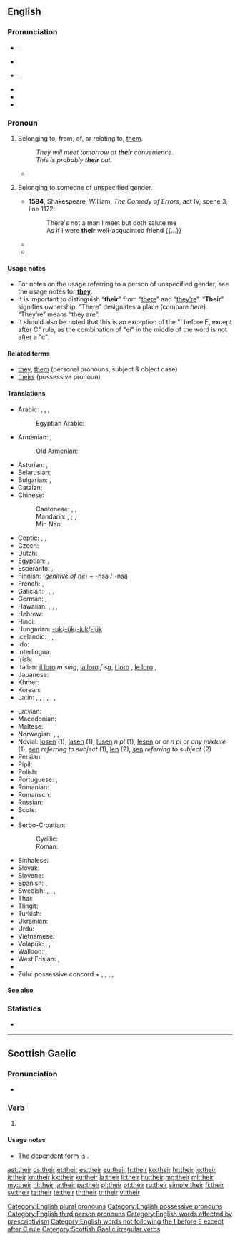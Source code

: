 ==English==

===Pronunciation===
* {{a|UK}} {{IPA|/ðɛə(ɹ)/|/ðɛː(ɹ)/}}, {{X-SAMPA|/DE@(r\)/|/DE:{r\}/}}
* {{audio|en-gb-their.ogg|Audio (UK)}}
* {{a|US}} {{IPA|/ðɛɚ/}}, {{X-SAMPA|/DE@'/}}
* {{audio|en-us-their.ogg|Audio (US)}}
* {{rhymes|ɛə(r)}}
* {{homophones|lang=en|there|they're}}

===Pronoun===
{{wikipedia}}
{{en-pron}}

# {{context|possessive}} Belonging to, from, of, or relating to, [[them]].
#: ''They will meet tomorrow at '''their''' convenience''.
#: ''This is probably '''their''' cat.''
#* {{quote-news
|year=2012
|date=May 5
|author=Phil McNulty
|title=Chelsea 2-1 Liverpool
|work=BBC Sport
|url=http://www.bbc.co.uk/sport/0/football/17878435
|page=
|passage=For Liverpool, '''their''' season will now be regarded as a relative disappointment after failure to add the FA Cup to the Carling Cup and not mounting a challenge to reach the Champions League places.}}
# {{context|possessive}} Belonging to someone of unspecified gender.
#* '''1594''', Shakespeare, William, ''The Comedy of Errors'', act IV, scene 3, line 1172:
#*: There's not a man I meet but doth salute me<br />As if I were '''their''' well-acquainted friend {{...}}
#* {{quote-book|year=2006|title=First on the Scene: Student Reference Guide|author=St. John Ambulance|isbn=1-894070-56-9|section=Lesson 2, page 3|passage=Place the casualty on '''their''' back with feet and legs raised—this is called the ''shock position''. [emphasis in original] Once the casualty is positioned, cover them to preserve body heat, but do not overheat.}}
#* {{quote-book
    | year = 2007
    | first = J. K.
    | last = Rowling
    | authorlink = J. K. Rowling
    | title = {{w|Harry Potter and the Deathly Hallows}}
    | location = (quoted edition: London
    | publisher=Bloomsbury, 2008
    | isbn = 978 0 7475 9586 1
    | page = 93)
| passage = ‘I mean ... if somebody made a mistake,’ Harry went on, ‘and let something slip, I know they didn’t mean to do it. It’s not '''their''' fault,’ he repeated, again a little louder than he would usually have spoken.
}}

====Usage notes====
* For notes on the usage referring to a person of unspecified gender, see the usage notes for '''[[they]]'''.
* It is important to distinguish “'''their'''” from “[[there]]” and “[[they're|they’re]]”. “'''Their'''” signifies ownership. “There” designates a place (compare ''here''). “They’re” means “they are”.
* It should also be noted that this is an exception of the "I before E, except after C" rule, as the combination of "ei" in the middle of the word is not after a "c".

====Related terms====
* [[they]], [[them]] (personal pronouns, subject & object case)
* [[theirs]] (possessive pronoun)

====Translations====
{{trans-top|Belonging to them}}
* Arabic: {{t-|ar|لهم|tr=láhum}}, {{t+|ar|هم|alt=ـهُمْ|tr=-hum|m}}, {{t-|ar|هن|alt=ـهُنَّ|tr=-hunna|f}}, {{t-|ar|هما|alt=ـهُما|tr=-humaa}} {{dual}}
*: Egyptian Arabic: {{tø|arz|هم|alt='''ـهم'''|tr=-hum|sc=Arab}}
* Armenian: {{t-|hy|նրանց|tr=nranc’}}, {{l|hy|իրենց|tr=irenc’}}
*: Old Armenian: {{tø|xcl|նոցա|tr=nocʿa}}
* Asturian: {{t+|ast|so}}, {{t+|ast|sos|p}}
* Belarusian: {{t-|be|іх|tr=ix}}
* Bulgarian: {{t-|bg|техен|tr=téhen}}, {{t-|bg|им|tr=im|sc=Cyrl}}
* Catalan: {{t-|ca|llur}}
* Chinese:
*: Cantonese: {{qualifier|formal, written}} {{tø|yue|他們|alt=他們的|sc=Hant}}, {{tø|yue|他们|tr=ta1 mun4 dik1|alt=他们的|sc=Hant}}, {{qualifier|vernacular}} {{tø|yue|佢哋|tr=keoi5 dei6 dik1|alt=佢哋嘅|sc=Hant}}
*: Mandarin: {{t-|cmn|他們|alt=他們的|sc=Hani}}, {{t-|cmn|他们|alt=他们的|tr=tāmen-de|sc=Hani}}; {{t-|cmn|她們|alt=她們的|sc=Hani}}, {{t-|cmn|她们|alt=她们的|tr=tāmen-de|sc=Hani}} {{qualifier|of females}}
*: Min Nan: {{t-|nan|亻因|tr=[[in]]}}
* Coptic: {{tø|cop|ⲡⲟⲩ|m|tr=pw}}, {{tø|cop|ⲧⲟⲩ|f|tr=tw}}, {{tø|cop|ⲛⲟⲩ|m-p|f-p|tr=nw}}
* Czech: {{t+|cs|jejich}}
* Dutch: {{t+|nl|hun}}
* Egyptian: {{qualifier|archaic}} {{tø|egy|𓋴𓈖𓏥|tr=sn}}, {{qualifier|late egyptian}} {{tø|egy|𓏲𓏥|tr=w}}
* Esperanto: {{t-|eo|ilia}}, {{t-|eo|iliaj|p}}
* Finnish: {{qualifier|if owners are people}} {{t+|fi|heidän}} (''genitive of [[he]]'') + [[-nsa#Finnish|-nsa]] {{qualifier|with back vowel harmony}} / [[-nsä#Finnish|-nsä]] {{qualifier|with front vowel harmony}} {{qualifier|possessive suffix}}
* French: {{t+|fr|leur|s}}, {{t+|fr|leurs|p}}
* Galician: {{t+|gl|seu|m}}, {{t-|gl|súa|f}}, {{t-|gl|seus|m-p}}, {{t-|gl|súas|f-p}}
* German: {{t+|de|ihr}}, {{t+|de|ihre}}
* Hawaiian: {{qualifier|dual}} {{tø|haw|ko}} {{tø|haw|lāua}}, {{tø|haw|kā}} {{tø|haw|lāua}}, {{qualifier|plural}} {{tø|haw|ko}} {{tø|haw|lākou}}, {{tø|haw|kā}} {{tø|haw|lākou}}
* Hebrew: {{t-|he|שלהם|p|tr=shelahém|sc=Hebr}}
* Hindi: {{t-|hi|उनका|tr=unkā}}
* Hungarian: [[-uk]]/[[-ük]]/[[-juk]]/[[-jük]]
* Icelandic: {{t+|is|þeirra}}, {{t+|is|sinn|m}}, {{t+|is|sín|f}}, {{t+|is|sitt|n}}
* Ido: {{t+|io|lia}}
* Interlingua: {{t-|ia|lor}}
* Irish: {{t+|ga|a}}
* Italian: [[il loro]] ''m sing'', [[la loro]] ''f sg'', [[i loro]] {{m-p}}, [[le loro]] {{f-p}}, {{t+|it|loro}}
* Japanese: {{t-|ja|彼ら|alt=彼らの|tr=かれらの, karera-no}}
* Khmer: {{t-|km|របស់គេ|tr=rɔbɑh kei|sc=Khmr}}
* Korean: {{t-|ko|그들의|tr=geudeul-ui|sc=Hang}}
* Latin: {{t+|la|suus}}, {{t-|la|illorum|m|n}}, {{t-|la|illarum|f}}, {{t-|la|eorum|m|n}}, {{t-|la|earum|f}}, {{t-|la|horum|m|n}}, {{t-|la|harum|f}}
{{trans-mid}}
* Latvian: {{t+|lv|viņu}}
* Macedonian: {{t-|mk|нивен|tr=níven}}
* Maltese: {{t-|mt|tagħhom}}
* Norwegian: {{t+|no|deres}}, {{t+|no|sin}}, {{t+|no|sine}} {{qualifier|own, generic}}
* Novial: [[losen]] {{m-p}} (1), [[lasen]] {{f-p}} (1), [[lusen]] ''n pl '' (1), [[lesen]] {{m-p}} or {{f-p}} or ''n pl'' or ''any mixture'' (1), [[sen]] ''referring to subject'' (1), [[len]] (2), [[sen]] ''referring to subject'' (2)
* Persian: {{t+|fa|شان|alt=ـشان|tr=-e-shān}}
* Pipil: {{tø|ppl|in-}}
* Polish: {{t+|pl|ich}}
* Portuguese: {{t+|pt|seu}}, {{t+|pt|seus}}
* Romanian: {{t+|ro|lor}}
* Romansch: {{t-|rm|lur}}
* Russian: {{t+|ru|их|tr=ix}}
* Scots: {{tø|sco|thair}}
* {{trreq|gd}}
* Serbo-Croatian:
*: Cyrillic: {{t-|sh|њихов|sc=Cyrl}}
*: Roman: {{t-|sh|njihov}}
* Sinhalese: {{t|si|ඔවුන්ගේ|tr=ovungē|sc=Sinh}}
* Slovak: {{t-|sk|ich}}
* Slovene: {{t+|sl|njihov|alt=njíhov}}
* Spanish: {{t+|es|su|s}}, {{t+|es|sus|p}}
* Swedish: {{t+|sv|deras}}, {{t+|sv|sin}} {{qualifier|c, singular}}, {{t+|sv|sitt}} {{qualifier|n, singular}}, {{t+|sv|sina}} {{p}}
* Thai: {{t-|th|ของเขา|tr=kŏng kăo}}
* Tlingit: {{tø|tli|has du}}
* Turkish: {{t+|tr|onların}}
* Ukrainian: {{t-|uk|їх|tr=jix}}
* Urdu: {{t-|ur|ان کا|tr=un kā}}
* Vietnamese: {{t-|vi|của họ}}
* Volapük: {{qualifier|masculine}} {{t+|vo|omsik}}, {{qualifier|feminine}} {{t-|vo|ofsik}}, {{qualifier|neuter or of mixed or unspecified gender}} {{t+|vo|onsik}}
* Walloon: {{t+|wa|leu|c}}, {{t-|wa|leus|c-p}}
* West Frisian: {{t-|fy|har}}, {{t-|fy|harren}}
* {{trreq|yi}}
* Zulu: possessive concord + {{t-|zu|bo|c2|alt=-bo}} {{qualifier|usually for people}}, {{t-|zu|yo|c4|alt=-yo}}, {{t-|zu|wo|c6|alt=-wo}}, {{t-|zu|zo|c8|alt=-zo}}, {{t-|zu|zo|c10|alt=-zo}}
{{trans-bottom}}

====See also====
{{English personal pronouns}}

===Statistics===
* {{rank|my|were|are|37|their|one|so|me}}

[[Category:English plural pronouns]]
[[Category:English possessive pronouns]]
[[Category:English third person pronouns]]
[[Category:English words affected by prescriptivism]]
[[Category:English words not following the I before E except after C rule]]

----

==Scottish Gaelic==

===Pronunciation===
* {{IPA|/heːr/|lang=gd}}

===Verb===
{{head|gd|verb form}}

# {{form of|Future tense|abair|lang=gd}}

====Usage notes====
* The [[dependent|dependent form]] is {{l|gd|abair}}.

[[Category:Scottish Gaelic irregular verbs]]

[[ast:their]]
[[cs:their]]
[[et:their]]
[[es:their]]
[[eu:their]]
[[fr:their]]
[[ko:their]]
[[hr:their]]
[[io:their]]
[[it:their]]
[[kn:their]]
[[kk:their]]
[[ku:their]]
[[la:their]]
[[li:their]]
[[hu:their]]
[[mg:their]]
[[ml:their]]
[[my:their]]
[[nl:their]]
[[ja:their]]
[[pa:their]]
[[pl:their]]
[[pt:their]]
[[ru:their]]
[[simple:their]]
[[fi:their]]
[[sv:their]]
[[ta:their]]
[[te:their]]
[[th:their]]
[[tr:their]]
[[vi:their]]
